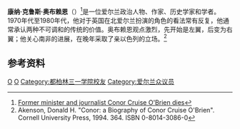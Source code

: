 {{Infobox Officeholder
|honorific-prefix   =
|name               = Conor Cruise O'Brien
|honorific-suffix   =
|image              =
|imagesize          =
|smallimage         = <!--If this is specified, "image" should not be.-->
|alt                =
|caption            =
|office             =  [[Seanad_Éireann|Senator]]
|term_start         =  27 October 1977
|term_end           =  13 June 1979
|constituency       = [[University_of_Dublin_(constituency)|University of Dublin]]
|office2            =  [[Minister_for_Posts_and_Telegraphs_(Ireland)|Minister for Posts and Telegraphs]]
|term_start2        =  14 March 1973
|term_end2          =  5 July 1977
|office3            =  [[Teachta_Dála|Teachta Dála]]
|term_start3        =  18 June 1969
|term_end3          =  16 June 1977
|constituency3      = [[Dublin_North_East_(Dáil_Éireann_constituency)|Dublin North East]]
|office4            =  [[Members_of_the_European_Parliament_for_Ireland_1973|MEP for Ireland]]
|term_start4        =  1 January 1973
|term_end4          =  March 1973
|birth_date         = {{birth date|1917|11|03|df=y}}
|birth_place        = [[Dublin|Dublin]], [[Ireland|Ireland]]
|death_date         = {{death date and age|2008|12|18|1917|11|03|df=y}}
|death_place        =
|restingplace       =
|restingplacecoordinates =
|birthname          =
|nationality        = [[Republic_of_Ireland|Irish]]
|party              = [[Labour_Party_(Ireland)|Labour Party]]
|otherparty         = [[UK_Unionist_Party|UK Unionist Party]]
|spouse             = Christine Foster (m.1939–div.1959)<br>[[Máire_Mhac_an_tSaoi|Máire Mhac an tSaoi]] (m.1962–2008)
|partner            =  <!--For those with a domestic partner and not married-->
|relations          =
|children           = Donal Cruise O'Brien ''(by Christine)''<br>Fedelma Cruise O'Brien ''(by Christine)''<br>[[Kate_Cruise_O'Brien|Kate Cruise O'Brien]] ''(by Christine)''<br>Patrick Cruise O'Brien ''(adopted with Máire)''<br>Margaret Cruise O'Brien ''(adopted with Máire)''
|residence          =
|alma_mater         = [[Trinity_College_Dublin|Trinity College Dublin]]
|occupation         = Journalist
|profession         =
|cabinet            =
|committees         =
|portfolio          =
|religion           =
|signature          =
|signature_alt      =
|website            =
|footnotes          =
}}
'''康纳·克鲁斯·奥布赖恩'''（{{bd|1917年|11月3日|2008年|12月18日}}）<ref>[http://www.irishtimes.com/newspaper/breaking/2008/1218/breaking92.htm Former minister and journalist Conor Cruise O'Brien dies]</ref>是一位爱尔兰政治人物、作家、历史学家和学者。1970年代至1980年代，他对于英国在北爱尔兰扮演的角色的看法常有反复，他通常承认两种不可调和的传统的价值。奥布赖恩观点激烈，先开始是左翼，后变为右翼；他关心南非的进展，在晚年采取了亲以色列的立场。<ref>Akenson, Donald H. "Conor: a Biography of Conor Cruise O'Brien". Cornell University Press, 1994. 364. ISBN 0-8014-3086-0</ref>

==参考资料==
{{reflist}}

{{Authority control}}
[[Category:爱尔兰作家|O]]
[[Category:愛爾蘭政治人物|O]]
[[Category:都柏林三一学院校友|Category:都柏林三一学院校友]]
[[Category:爱尔兰众议员|Category:爱尔兰众议员]]